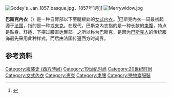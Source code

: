 {{expand|time=2017-03-09T10:09:09+00:00}}
{{refimprove|time=2017-03-09T10:09:09+00:00}}
[[Image:Godey's_Jan_1857_basque.jpg|thumb]]，1857年1月]]
[[Image:Merrywidow.jpg|thumb]]

'''巴斯克內衣'''（{{lang-en|Basque}}）是一种自臂部以下至腿根处的[[女式内衣|女式内衣]]。<ref> {{Cite book | author = Sally Wehmeier | title = 牛津高阶英汉双解词典 | url = https://archive.org/details/niujingaojieying0000unse_b2w8 | location = 中国 | publisher = 商务印书馆 | date = 1997年9月 | pages = [https://archive.org/details/niujingaojieying0000unse_b2w8/page/123 123] | ISBN = 7-100-04157-0 | accessdate = 2017-03-09 | language =  }} </ref>巴斯克內衣一词最初起源于[[法国|法国]]，指的是一种{{tsl|en|Bodice|女式紧身胸衣（马甲）}}或[[夹克|夹克]]。在现代，巴斯克內衣指的是一种长款的[[束腹|束腹]]，特点是贴身、舒适、下摆过腰直达臀部。之所以称为巴斯克，是因为[[巴斯克人|巴斯克人]]的传统服饰最先采用此种样式，而后由法国传遍西方时尚界。

==参考资料==
{{Reflist}}
{{女性內衣}}

[[Category:服裝史_(西方時尚)|Category:服裝史 (西方時尚)]]
[[Category:19世纪时尚|Category:19世纪时尚]]
[[Category:20世纪时尚|Category:20世纪时尚]]
[[Category:女式內衣|Category:女式內衣]]
[[Category:夾克|Category:夾克]]
[[Category:束腰|Category:束腰]]
[[Category:戀物癖服裝|Category:戀物癖服裝]]
